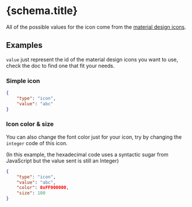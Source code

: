 
# {schema.title}

All of the possible values for the icon come from the [material design icons](https://api.flutter.dev/flutter/material/Icons-class.html#constants).

## Examples

`value` just represent the id of the material design icons you want to use, check the doc to find one that fit your needs.

### Simple icon

```json
{
    "type": "icon",
    "value": "abc"
}
```

### Icon color & size
You can also change the font color just for your icon, try by changing the `integer` code of this icon.

(In this example, the hexadecimal code uses a syntactic sugar from JavaScript but the value sent is still an Integer)

```json
{
    "type": "icon",
    "value": "abc",
    "color": 0xFF000000,
    "size": 100
}
```

<PropertyTable schema={schema}/>
